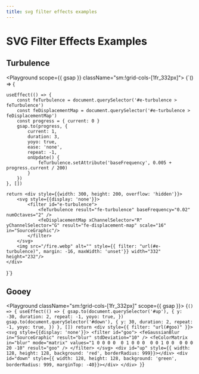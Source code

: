 ```yaml
---
title: svg filter effects examples
---
```



# SVG Filter Effects Examples

## Turbulence

<Playground scope={{ gsap }} className="sm:!grid-cols-[1fr_332px]">
  {`() => {

    useEffect(() => {
        const feTurbulence = document.querySelector('#e-turbulence > feTurbulence')
        const feDisplacementMap = document.querySelector('#e-turbulence > feDisplacementMap')
        const progress = { current: 0 }
        gsap.to(progress, {
            current: 1,
            duration: 3,
            yoyo: true,
            ease: 'none',
            repeat: -1,
            onUpdate() {
                feTurbulence.setAttribute('baseFrequency', 0.005 + progress.current / 200)
            }
        })
    }, [])

    return <div style={{width: 300, height: 200, overflow: 'hidden'}}>
        <svg style={{display: 'none'}}>
            <filter id="e-turbulence">
                <feTurbulence result="fe-turbulence" baseFrequency="0.02" numOctaves="2" />
                <feDisplacementMap xChannelSelector="R" yChannelSelector="G" result="fe-displacement-map" scale="16" in="SourceGraphic"/>
            </filter>
        </svg>
        <img src="/fire.webp" alt="" style={{ filter: "url(#e-turbulence)", margin: -16, maxWidth: 'unset'}} width="332" height="232"/>
    </div>

}`}

</Playground>

## Gooey

<Playground className="sm:!grid-cols-[1fr_332px]" scope={{ gsap }}>
  {`() => {
    useEffect(() => {
        gsap.to(document.querySelector('#up'), {
            y: -30,
            duration: 2,
            repeat: -1,
            yoyo: true,
        })
        gsap.to(document.querySelector('#down'), {
            y: 30,
            duration: 2,
            repeat: -1,
            yoyo: true,
        })
    }, [])
    return <div style={{ filter: "url(#goo)" }}>
        <svg style={{display: 'none'}}>
            <filter id="goo">
                <feGaussianBlur in="SourceGraphic" result="blur" stdDeviation="10" />
                <feColorMatrix in="blur" mode="matrix" values="1 0 0 0 0  0 1 0 0 0  0 0 1 0 0  0 0 0 20 -10" result="goo" />
            </filter>
        </svg>
        <div id="up" style={{ width: 128, height: 128, background: 'red', borderRadius: 999}}></div>
        <div id="down" style={{ width: 128, height: 128, background: 'green', borderRadius: 999, marginTop: -40}}></div>
    </div>
}`}
</Playground>
